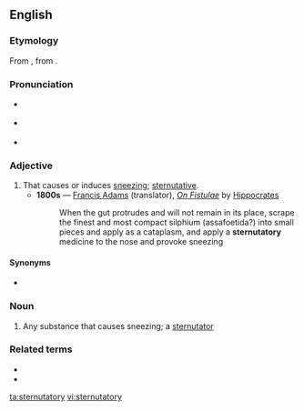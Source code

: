 ==English==
{{was wotd|2008|February|10}}

===Etymology===
From {{etyl|la|en}} {{m|la|sternūtātōrius}}, from {{m|la|sternuō||sneeze}}.

===Pronunciation===
* {{a|RP}} {{IPA|/stɜːˈnjuː.təˌtɔːr.i/|lang=en}}
* {{a|US}} {{IPA|/stɝːˈnuː.təˌtɔːr.i/|lang=en}}
* {{audio|en-us-sternutatory.ogg|Audio (US)|lang=en}}

===Adjective===
{{en-adj}}

# That causes or induces [[sneeze|sneezing]]; [[sternutative]].
#* '''1800s''' — [[w:Francis Adams|Francis Adams]] (translator), ''[[s:On Fistulae|On Fistulae]]'' by [[w:Hippocrates|Hippocrates]]
#*: When the gut protrudes and will not remain in its place, scrape the finest and most compact silphium (assafoetida?) into small pieces and apply as a cataplasm, and apply a '''sternutatory''' medicine to the nose and provoke sneezing

====Synonyms====
* {{sense|that causes sneezing}} {{l|en|sternutative}}

===Noun===
{{en-noun|sternutatories}}

# Any substance that causes sneezing; a [[sternutator]]

===Related terms===
* {{l|en|sternutative}}
* {{l|en|sternutator}}

[[ta:sternutatory]]
[[vi:sternutatory]]